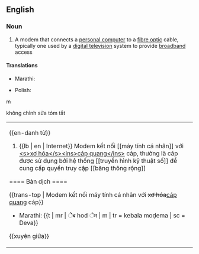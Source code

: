 ==English==

===Noun===
{{wikipedia}}
{{en-noun}}

# {{lb|en|Internet}} A modem that connects a [[personal computer]] to a [[fibre optic]] cable, typically one used by a [[digital television]] system to provide [[broadband]] access

====Translations====
{{trans-top|A modem that connects a personal computer to a fibre optic cable}}
* Marathi: {{t|mr|केबल मोडेम|m|tr=kebala moḍema|sc=Deva}}
{{trans-mid}}
* Polish: {{t|pl|modem kablowy|m}}
{{trans-bottom}}<abbr>m</abbr>

không chỉnh sửa tóm tắt
{| class="wikitable"
| colspan="4" |<nowiki>{{en-danh từ}}</nowiki>


# <nowiki>{{lb | en | Internet}}</nowiki> Modem kết nối <nowiki>[[máy tính cá nhân]]</nowiki> với [[<s>xơ hóa</s><ins>cáp quang</ins>]] cáp, thường là cáp được sử dụng bởi hệ thống <nowiki>[[truyền hình kỹ thuật số]]</nowiki> để cung cấp quyền truy cập <nowiki>[[băng thông rộng]]</nowiki>


<nowiki>==== Bản dịch ====</nowiki>

<nowiki>{{trans-top | Modem kết nối máy tính cá nhân với </nowiki><s>xơ hóa</s><ins>cáp quang</ins><nowiki> cáp}}</nowiki>

* Marathi: <nowiki>{{t | mr | ेेब hod ेम | m | tr = kebala moḍema | sc = Deva}}</nowiki>

<nowiki>{{xuyên giữa}}</nowiki>
|}
